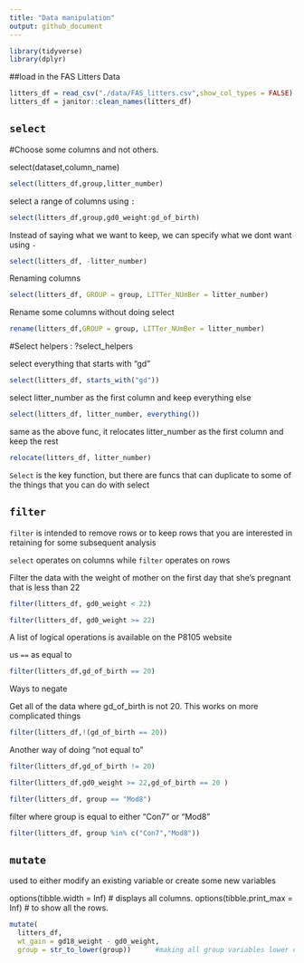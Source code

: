 ```yaml
---
title: "Data manipulation"
output: github_document
---
```



```r
library(tidyverse)
library(dplyr)

```


##load in the FAS Litters Data

```r
litters_df = read_csv("./data/FAS_litters.csv",show_col_types = FALSE)
litters_df = janitor::clean_names(litters_df)

```


## `select`

#Choose some columns and not others.

select(dataset,column_name)

```r

select(litters_df,group,litter_number)
```


select a range of columns using `:`

```r
select(litters_df,group,gd0_weight:gd_of_birth)
```


Instead of saying what we want to keep, we can specify what we dont want using `-`

```r
select(litters_df, -litter_number)
```


Renaming columns

```r
select(litters_df, GROUP = group, LITTer_NUmBer = litter_number)
```


Rename some columns without doing select

```r
rename(litters_df,GROUP = group, LITTer_NUmBer = litter_number)
```



#Select helpers : ?select_helpers

select everything that starts with "gd"

```r
select(litters_df, starts_with("gd"))
```


select litter_number as the first column and keep everything else 

```r
select(litters_df, litter_number, everything())
```


same as the above func, it relocates litter_number as the first column and keep the rest

```r
relocate(litters_df, litter_number)
```

`Select` is the key function, but there are funcs that can duplicate  to some of the things that you can do with select


## `filter`

`filter` is intended to remove rows or to keep rows that you are interested in retaining for some subsequent analysis

`select` operates on columns while `filter` operates on rows


Filter the data with the weight of mother on the first day that she's pregnant that is less than 22
```r
filter(litters_df, gd0_weight < 22)
```

```r
filter(litters_df, gd0_weight >= 22)
```

A list of logical operations is available on the P8105 website

us `==` as equal to

```r
filter(litters_df,gd_of_birth == 20)
```

Ways to negate

Get all of the data where gd_of_birth is not 20.
This works on more complicated things
```r
filter(litters_df,!(gd_of_birth == 20))
```

Another way of doing "not equal to"
```r
filter(litters_df,gd_of_birth != 20)
```


```r
filter(litters_df,gd0_weight >= 22,gd_of_birth == 20 )
```

```r
filter(litters_df, group == "Mod8")
```

filter where group is equal to either "Con7" or "Mod8"
```r
filter(litters_df, group %in% c("Con7","Mod8"))
```



## `mutate`

used to either modify an existing variable or create some new variables

options(tibble.width = Inf) # displays all columns.
options(tibble.print_max = Inf) # to show all the rows.

```r
mutate(
  litters_df, 
  wt_gain = gd18_weight - gd0_weight,
  group = str_to_lower(group))      #making all group variables lower case         
```




